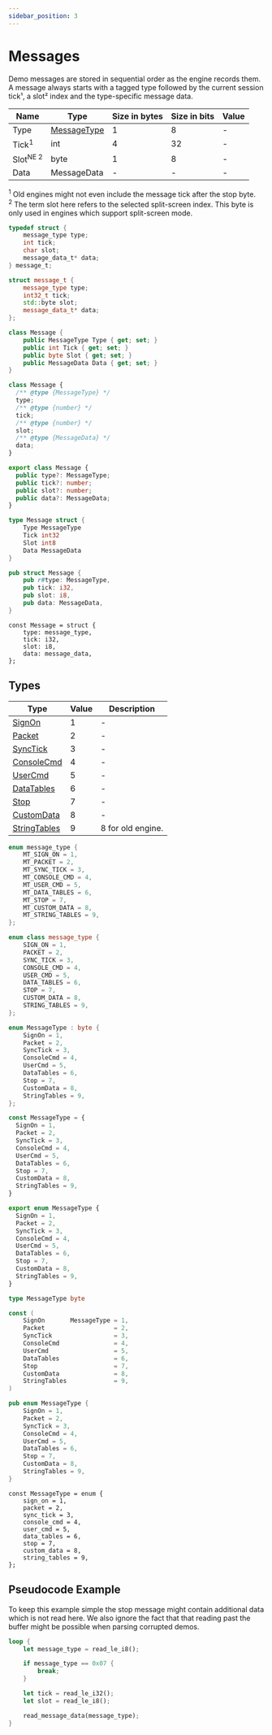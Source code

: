 ```yaml
---
sidebar_position: 3
---
```


# Messages

Demo messages are stored in sequential order as the engine records them. A
message always starts with a tagged type followed by the current session tick¹,
a slot² index and the type-specific message data.

<!-- @dem-gen-begin:Message -->

<Tabs groupId="lang">
<TabItem value="overview" label="Overview">

| Name | Type | Size in bytes | Size in bits | Value |
| --- | --- | --- | --- | --- |
| Type | [MessageType](#types) | 1 | 8 | - |
| Tick<sup>1</sup> | int | 4 | 32 | - |
| Slot<sup title="New Engine">NE</sup><sup> 2</sup> | byte | 1 | 8 | - |
| Data | MessageData | - | - | - |
<sup>1</sup> Old engines might not even include the message tick after the stop byte.
<br/>
<sup>2</sup> The term slot here refers to the selected split-screen index. This byte is only used in engines which
support split-screen mode.

</TabItem>
<TabItem value="c" label="C">

```c
typedef struct {
    message_type type;
    int tick;
    char slot;
    message_data_t* data;
} message_t;
```

</TabItem>
<TabItem value="cpp" label="C++">

```cpp
struct message_t {
    message_type type;
    int32_t tick;
    std::byte slot;
    message_data_t* data;
};
```

</TabItem>
<TabItem value="csharp" label="C#">

```csharp
class Message {
    public MessageType Type { get; set; }
    public int Tick { get; set; }
    public byte Slot { get; set; }
    public MessageData Data { get; set; }
}
```

</TabItem>
<TabItem value="js" label="JS">

```js
class Message {
  /** @type {MessageType} */
  type;
  /** @type {number} */
  tick;
  /** @type {number} */
  slot;
  /** @type {MessageData} */
  data;
}
```

</TabItem>
<TabItem value="ts" label="TS">

```ts
export class Message {
  public type?: MessageType;
  public tick?: number;
  public slot?: number;
  public data?: MessageData;
}
```

</TabItem>
<TabItem value="go" label="Go">

```go
type Message struct {
	Type MessageType
	Tick int32
	Slot int8
	Data MessageData
}
```

</TabItem>
<TabItem value="rust" label="Rust">

```rust
pub struct Message {
    pub r#type: MessageType,
    pub tick: i32,
    pub slot: i8,
    pub data: MessageData,
}
```

</TabItem>
<TabItem value="zig" label="Zig">

```zig
const Message = struct {
    type: message_type,
    tick: i32,
    slot: i8,
    data: message_data,
};
```

</TabItem>
</Tabs>

<!-- @dem-gen-end:Message -->

## Types

<!-- @dem-gen-begin:MessageType -->

<Tabs groupId="lang">
<TabItem value="overview" label="Overview">

| Type | Value | Description |
| --- | --- | --- |
| [SignOn](/messages/packet.mdx) | 1 | - |
| [Packet](/messages/packet.mdx) | 2 | - |
| [SyncTick](/messages/synctick.mdx) | 3 | - |
| [ConsoleCmd](/messages/consolecmd.mdx) | 4 | - |
| [UserCmd](/messages/usercmd.mdx) | 5 | - |
| [DataTables](/messages/datatables.mdx) | 6 | - |
| [Stop](/messages/stop.mdx) | 7 | - |
| [CustomData](/messages/customdata.mdx) | 8 | - |
| [StringTables](/messages/stringtables.mdx) | 9 | 8 for old engine. |

</TabItem>
<TabItem value="c" label="C">

```c
enum message_type {
    MT_SIGN_ON = 1,
    MT_PACKET = 2,
    MT_SYNC_TICK = 3,
    MT_CONSOLE_CMD = 4,
    MT_USER_CMD = 5,
    MT_DATA_TABLES = 6,
    MT_STOP = 7,
    MT_CUSTOM_DATA = 8,
    MT_STRING_TABLES = 9,
};
```

</TabItem>
<TabItem value="cpp" label="C++">

```cpp
enum class message_type {
    SIGN_ON = 1,
    PACKET = 2,
    SYNC_TICK = 3,
    CONSOLE_CMD = 4,
    USER_CMD = 5,
    DATA_TABLES = 6,
    STOP = 7,
    CUSTOM_DATA = 8,
    STRING_TABLES = 9,
};
```

</TabItem>
<TabItem value="csharp" label="C#">

```csharp
enum MessageType : byte {
    SignOn = 1,
    Packet = 2,
    SyncTick = 3,
    ConsoleCmd = 4,
    UserCmd = 5,
    DataTables = 6,
    Stop = 7,
    CustomData = 8,
    StringTables = 9,
};
```

</TabItem>
<TabItem value="js" label="JS">

```js
const MessageType = {
  SignOn = 1,
  Packet = 2,
  SyncTick = 3,
  ConsoleCmd = 4,
  UserCmd = 5,
  DataTables = 6,
  Stop = 7,
  CustomData = 8,
  StringTables = 9,
}
```

</TabItem>
<TabItem value="ts" label="TS">

```ts
export enum MessageType {
  SignOn = 1,
  Packet = 2,
  SyncTick = 3,
  ConsoleCmd = 4,
  UserCmd = 5,
  DataTables = 6,
  Stop = 7,
  CustomData = 8,
  StringTables = 9,
}
```

</TabItem>
<TabItem value="go" label="Go">

```go
type MessageType byte

const (
	SignOn       MessageType = 1,
	Packet                   = 2,
	SyncTick                 = 3,
	ConsoleCmd               = 4,
	UserCmd                  = 5,
	DataTables               = 6,
	Stop                     = 7,
	CustomData               = 8,
	StringTables             = 9,
)
```

</TabItem>
<TabItem value="rust" label="Rust">

```rust
pub enum MessageType {
    SignOn = 1,
    Packet = 2,
    SyncTick = 3,
    ConsoleCmd = 4,
    UserCmd = 5,
    DataTables = 6,
    Stop = 7,
    CustomData = 8,
    StringTables = 9,
}
```

</TabItem>
<TabItem value="zig" label="Zig">

```zig
const MessageType = enum {
    sign_on = 1,
    packet = 2,
    sync_tick = 3,
    console_cmd = 4,
    user_cmd = 5,
    data_tables = 6,
    stop = 7,
    custom_data = 8,
    string_tables = 9,
};
```

</TabItem>
</Tabs>

<!-- @dem-gen-end:MessageType -->

## Pseudocode Example

To keep this example simple the stop message might contain additional data which
is not read here. We also ignore the fact that that reading past the buffer
might be possible when parsing corrupted demos.

```rust
loop {
    let message_type = read_le_i8();

    if message_type == 0x07 {
        break;
    }

    let tick = read_le_i32();
    let slot = read_le_i8();

    read_message_data(message_type);
}
```

